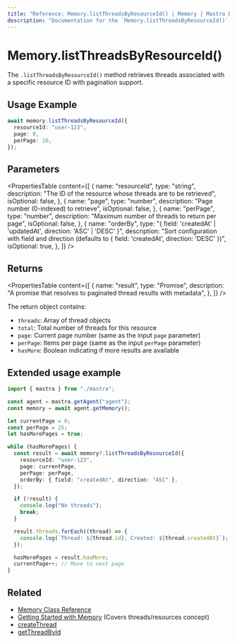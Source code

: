 ```yaml
---
title: "Reference: Memory.listThreadsByResourceId() | Memory | Mastra Docs"
description: "Documentation for the `Memory.listThreadsByResourceId()` method in Mastra, which retrieves threads associated with a specific resource ID with pagination support."
---
```


# Memory.listThreadsByResourceId()

The `.listThreadsByResourceId()` method retrieves threads associated with a specific resource ID with pagination support.

## Usage Example

```typescript copy
await memory.listThreadsByResourceId({
  resourceId: "user-123",
  page: 0,
  perPage: 10,
});
```

## Parameters

<PropertiesTable
  content={[
    {
      name: "resourceId",
      type: "string",
      description: "The ID of the resource whose threads are to be retrieved",
      isOptional: false,
    },
    {
      name: "page",
      type: "number",
      description: "Page number (0-indexed) to retrieve",
      isOptional: false,
    },
    {
      name: "perPage",
      type: "number",
      description: "Maximum number of threads to return per page",
      isOptional: false,
    },
    {
      name: "orderBy",
      type: "{ field: 'createdAt' | 'updatedAt', direction: 'ASC' | 'DESC' }",
      description: "Sort configuration with field and direction (defaults to { field: 'createdAt', direction: 'DESC' })",
      isOptional: true,
    },
  ]}
/>

## Returns

<PropertiesTable
  content={[
    {
      name: "result",
      type: "Promise<StorageListThreadsByResourceIdOutput>",
      description:
        "A promise that resolves to paginated thread results with metadata",
    },
  ]}
/>

The return object contains:
- `threads`: Array of thread objects
- `total`: Total number of threads for this resource
- `page`: Current page number (same as the input `page` parameter)
- `perPage`: Items per page (same as the input `perPage` parameter)
- `hasMore`: Boolean indicating if more results are available

## Extended usage example

```typescript title="src/test-memory.ts" showLineNumbers copy
import { mastra } from "./mastra";

const agent = mastra.getAgent("agent");
const memory = await agent.getMemory();

let currentPage = 0;
const perPage = 25;
let hasMorePages = true;

while (hasMorePages) {
  const result = await memory?.listThreadsByResourceId({
    resourceId: "user-123",
    page: currentPage,
    perPage: perPage,
    orderBy: { field: "createdAt", direction: "ASC" },
  });

  if (!result) {
    console.log("No threads");
    break;
  }

  result.threads.forEach((thread) => {
    console.log(`Thread: ${thread.id}, Created: ${thread.createdAt}`);
  });

  hasMorePages = result.hasMore;
  currentPage++; // Move to next page
}
```

## Related

- [Memory Class Reference](/reference/memory/memory-class)
- [Getting Started with Memory](/docs/memory/overview) (Covers threads/resources concept)
- [createThread](/reference/memory/createThread)
- [getThreadById](/reference/memory/getThreadById)
